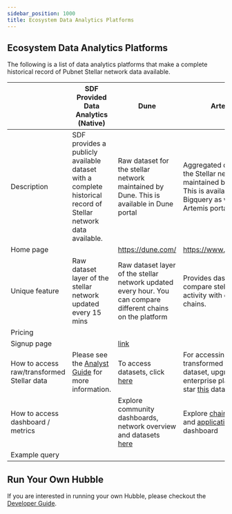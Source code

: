 ```yaml
---
sidebar_position: 1000
title: Ecosystem Data Analytics Platforms
---
```


## Ecosystem Data Analytics Platforms

The following is a list of data analytics platforms that make a complete historical record of Pubnet Stellar network data available.

|  | SDF Provided Data Analytics (Native) | Dune | Artemis | Nansen |
| --- | --- | --- | --- | --- |
| Description | SDF provides a publicly available dataset with a complete historical record of Stellar network data available. | Raw dataset for the stellar network maintained by Dune. This is available in Dune portal | Aggregated dataset for the Stellar network maintained by Artemis. This is available in Bigquery as well as Artemis portal | Aggregated dataset for the Stellar network maintained by Nansen. This is available in Nansen portal |
| Home page |  | https://dune.com/ | https://www.artemis.xyz/ | https://app.nansen.ai/ |
| Unique feature | Raw dataset layer of the stellar network updated every 15 mins | Raw dataset layer of the stellar network updated every hour. You can compare different chains on the platform | Provides dashboard to compare stellar chain activity with ecosystem chains. | Provides dashboard to compare stellar chain activity with ecosystem chains |
| Pricing |  |  |  |  |
| Signup page |  | [link](https://dune.com/auth/register) |  | [link](https://app.nansen.ai/auth/signup) |
| How to access raw/transformed Stellar data | Please see the [Analyst Guide](./analyst-guide) for more information. | To access datasets, click [here](https://dune.com/queries?category=canonical&namespace=stellar) | For accessing artemis transformed stellar dataset, upgrade to enterprise plan and then star [this](https://console.cloud.google.com/bigquery?ws=!1m4!1m3!3m2!1sartemis-bigquery-share!2sshared_us) dataset | For accessing nansen transformed stellar dataset, upgrade to Pioneer plan and then star [this](https://console.cloud.google.com/bigquery?project=nansen-query) dataset |
| How to access dashboard / metrics |  | Explore community dashboards, network overview and datasets [here](https://dune.com/blockchains/stellar) |  Explore [chain compare](https://app.artemisanalytics.com/chains?selectedChains=stellar) and [application activity](https://app.artemis.xyz/application-activity/stellar) dashboard | Explore [chain activity, entity and ecosystem](https://app.nansen.ai/macro/blockchains?chain=stellar&tab=overview) |
| Example query |  |  |  |

## Run Your Own Hubble

If you are interested in running your own Hubble, please checkout the [Developer Guide](./developer-guide).

